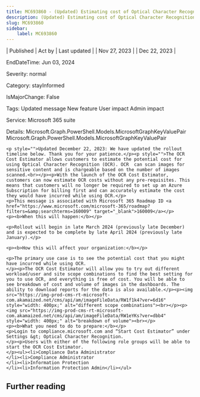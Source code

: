 ```yaml
---
title: MC693860 - (Updated) Estimating cost of Optical Character Recognition (OCR) for Exchange, Teams, SharePoint, OneDrive, Endpoint
description: (Updated) Estimating cost of Optical Character Recognition (OCR) for Exchange, Teams, SharePoint, OneDrive, Endpoint
slug: MC693860
sidebar:
    label: MC693860
---
```



| Published | Act by | Last updated |
| Nov 27, 2023 |  | Dec 22, 2023 |

EndDateTime: Jun 03, 2024

Severity: normal

Category: stayInformed

IsMajorChange: False

Tags: Updated message New feature User impact Admin impact

Service: Microsoft 365 suite

Details: Microsoft.Graph.PowerShell.Models.MicrosoftGraphKeyValuePair Microsoft.Graph.PowerShell.Models.MicrosoftGraphKeyValuePair

```
<p style="">Updated December 22, 2023: We have updated the rollout timeline below. Thank you for your patience.</p><p style="">The OCR Cost Estimator allows customers to estimate the potential cost for using Optical Character Recognition (OCR). OCR  can scan images for sensitive content and is chargeable based on the number of images scanned.<br></p><p>With the launch of the OCR Cost Estimator, customers can now estimate OCR costs without any pre-requisites. This means that customers will no longer be required to set up an Azure Subscription for billing first and can accurately estimate the cost they would have incurred while using OCR.</p>
<p>This message is associated with Microsoft 365 Roadmap ID <a href="https://www.microsoft.com/microsoft-365/roadmap?filters=&amp;searchterms=160009" target="_blank">160009</a></p>
<p><b>When this will happen:</b></p>

<p>Rollout will begin in late March 2024 (previously late December) and is expected to be complete by late April 2024 (previously late January).</p>

<p><b>How this will affect your organization:</b></p>

<p>The primary use case is to see the potential cost that you might have incurred while using OCR. 
</p><p>The OCR Cost Estimator will allow you to try out different workload/user and site scope combinations to find the best setting for you to use OCR, and everything is free of cost. You will be able to see breakdown of cost and volume of images in the dashboards. The ability to download reports for the data is also available.</p><p><img src="https://img-prod-cms-rt-microsoft-com.akamaized.net/cms/api/am/imageFileData/RW1f1k4?ver=6d16" style="width: 400px;" alt="different scope combinations"><br></p><p><img src="https://img-prod-cms-rt-microsoft-com.akamaized.net/cms/api/am/imageFileData/RW1eYKs?ver=dbb4" style="width: 400px;" alt="breakdown of volume"><br></p>
<p><b>What you need to do to prepare:</b></p>
<p>Login to compliance.microsoft.com and “Start Cost Estimator” under Settings &gt; Optical Character Recognition.
</p><p>Users with either of the following role groups will be able to start the OCR Cost Estimator.
</p><ul><li>Compliance Data Administrator
</li><li>Compliance Administrator
</li><li>Information Protection
</li><li>Information Protection Admin</li></ul>
```

## Further reading
